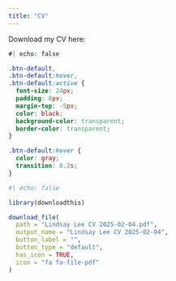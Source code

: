 ```yaml
---
title: "CV"
---
```


Download my CV here:

::: download_btn
```css
#| echo: false

.btn-default,
.btn-default:hover,
.btn-default:active {
  font-size: 24px;
  padding: 0px;
  margin-top: -5px;
  color: black;
  background-color: transparent;
  border-color: transparent;
}

.btn-default:hover {
  color: gray;
  transition: 0.2s;
}

```

```r
#| echo: false

library(downloadthis)

download_file(
  path = "Lindsay Lee CV 2025-02-04.pdf",
  output_name = "Lindsay Lee CV 2025-02-04",
  button_label = "",
  button_type = "default",
  has_icon = TRUE,
  icon = "fa fa-file-pdf"
)
```
:::

